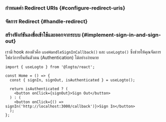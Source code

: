 

### กำหนดค่า Redirect URIs \{#configure-redirect-uris}

<SignInFlowSummary />

<AssumingUrl />

<WebConfigureRedirectUris />

### จัดการ Redirect \{#handle-redirect}

<HandleRedirect />

### สร้างฟังก์ชันลงชื่อเข้าใช้และออกจากระบบ \{#implement-sign-in-and-sign-out}

เรามี hook สองตัวคือ `useHandleSignInCallback()` และ `useLogto()` ซึ่งช่วยให้คุณจัดการโฟลว์การยืนยันตัวตน (Authentication) ได้อย่างง่ายดาย

<SignInNote calling=".signIn()" />

```tsx title="pages/Home/index.tsx"
import { useLogto } from '@logto/react';

const Home = () => {
  const { signIn, signOut, isAuthenticated } = useLogto();

  return isAuthenticated ? (
    <button onClick={signOut}>Sign Out</button>
  ) : (
    <button onClick={() => signIn('http://localhost:3000/callback')}>Sign In</button>
  );
};
```

<SignOutNote />
